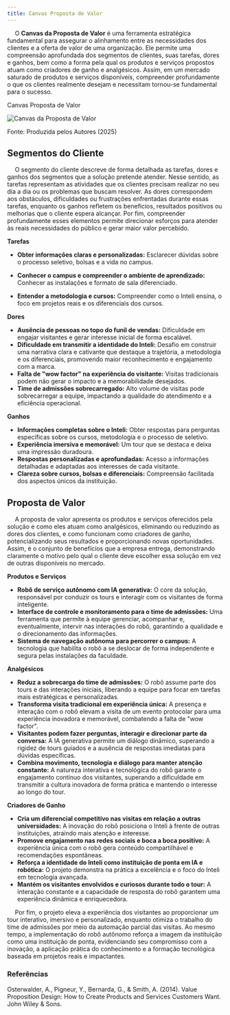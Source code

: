```yaml
---
title: Canvas Proposta de Valor
---
```


&emsp; O **Canvas da Proposta de Valor** é uma ferramenta estratégica fundamental para assegurar o alinhamento entre as necessidades dos clientes e a oferta de valor de uma organização.
Ele permite uma compreensão aprofundada dos segmentos de clientes, suas tarefas, dores e ganhos, bem como a forma pela qual os produtos e serviços propostos atuam como criadores
de ganho e analgésicos. Assim, em um mercado saturado de produtos e serviços disponíveis, compreender profundamente o que os clientes realmente desejam e necessitam tornou-se fundamental
para o sucesso.

<p style={{ textAlign: "center" }}>Canvas Proposta de Valor</p>

![Canvas da Proposta de Valor](/sprint-1/CanvasPropostaDeValor.png)

<p style={{ textAlign: "center" }}>Fonte: Produzida pelos Autores (2025)</p>

## Segmentos do Cliente

&emsp; O segmento do cliente descreve de forma detalhada as tarefas, dores e ganhos dos segmentos que a solução pretende atender. Nesse sentido, as tarefas representam as atividades que
os clientes precisam realizar no seu dia a dia ou os problemas que buscam resolver. As dores correspondem aos obstáculos, dificuldades ou frustrações enfrentadas durante essas tarefas,
enquanto os ganhos refletem os benefícios, resultados positivos ou melhorias que o cliente espera alcançar. Por fim, compreender profundamente esses elementos permite direcionar esforços para
atender às reais necessidades do público e gerar maior valor percebido.

**Tarefas**

- **Obter informações claras e personalizadas:** Esclarecer dúvidas sobre o processo seletivo, bolsas e a vida no campus.

- **Conhecer o campus e compreender o ambiente de aprendizado:** Conhecer as instalações e formato de sala diferenciado.

- **Entender a metodologia e cursos:** Compreender como o Inteli ensina, o foco em projetos reais e os diferenciais dos cursos.

**Dores**

- **Ausência de pessoas no topo do funil de vendas:** Dificuldade em engajar visitantes e gerar interesse inicial de forma escalável.
- **Dificuldade em transmitir a identidade do Inteli:** Desafio em construir uma narrativa clara e cativante que destaque a trajetória, a metodologia e os diferenciais, promovendo maior reconhecimento e engajamento com a marca.
- **Falta de "wow factor" na experiência do visitante:** Visitas tradicionais podem não gerar o impacto e a memorabilidade desejados.
- **Time de admissões sobrecarregado:** Alto volume de visitas pode sobrecarregar a equipe, impactando a qualidade do atendimento e a eficiência operacional.

**Ganhos**

- **Informações completas sobre o Inteli:** Obter respostas para perguntas específicas sobre os cursos, metodologia e o processo de seletivo.
- **Experiência imersiva e memorável:** Um tour que se destaca e deixa uma impressão duradoura.
- **Respostas personalizadas e aprofundadas:** Acesso a informações detalhadas e adaptadas aos interesses de cada visitante.
- **Clareza sobre cursos, bolsas e diferenciais:** Compreensão facilitada dos aspectos únicos da instituição.

## Proposta de Valor

&emsp; A proposta de valor apresenta os produtos e serviços oferecidos pela solução e como eles atuam como analgésicos, eliminando ou reduzindo as dores dos clientes, e como funcionam como criadores de ganho, potencializando seus resultados e proporcionando novas oportunidades. Assim, é o conjunto de benefícios que a empresa entrega, demonstrando claramente o motivo pelo qual o cliente deve escolher essa solução em vez de outras disponíveis no mercado.

**Produtos e Serviços**

- **Robô de serviço autônomo com IA generativa:** O core da solução, responsável por conduzir os tours e interagir com os visitantes de forma inteligente.
- **Interface de controle e monitoramento para o time de admissões:** Uma ferramenta que permite à equipe gerenciar, acompanhar e, eventualmente, intervir nas interações do robô, garantindo a qualidade e o direcionamento das informações.
- **Sistema de navegação autônoma para percorrer o campus:** A tecnologia que habilita o robô a se deslocar de forma independente e segura pelas instalações da faculdade.

**Analgésicos**

- **Reduz a sobrecarga do time de admissões:** O robô assume parte dos tours e das interações iniciais, liberando a equipe para focar em tarefas mais estratégicas e personalizadas.
- **Transforma visita tradicional em experiência única:** A presença e interação com o robô elevam a visita de um evento protocolar para uma experiência inovadora e memorável, combatendo a falta de "wow factor".
- **Visitantes podem fazer perguntas, interagir e direcionar parte da conversa:** A IA generativa permite um diálogo dinâmico, superando a rigidez de tours guiados e a ausência de respostas imediatas para dúvidas específicas.
- **Combina movimento, tecnologia e diálogo para manter atenção constante:** A natureza interativa e tecnológica do robô garante o engajamento contínuo dos visitantes, superando a dificuldade em transmitir a cultura inovadora de forma prática e mantendo o interesse ao longo do tour.

**Criadores de Ganho**

- **Cria um diferencial competitivo nas visitas em relação a outras universidades:** A inovação do robô posiciona o Inteli à frente de outras instituições, atraindo mais atenção e interesse.
- **Promove engajamento nas redes sociais e boca a boca positivo:** A experiência única com o robô gera conteúdo compartilhável e recomendações espontâneas.
- **Reforça a identidade do Inteli como instituição de ponta em IA e robótica:** O projeto demonstra na prática a excelência e o foco do Inteli em tecnologia avançada.
- **Mantém os visitantes envolvidos e curiosos durante todo o tour:** A interação constante e a capacidade de resposta do robô garantem uma experiência dinâmica e enriquecedora.

&emsp; Por fim, o projeto eleva a experiência dos visitantes ao proporcionar um tour interativo, imersivo e personalizado, enquanto otimiza o trabalho do time de admissões por meio da automação parcial das visitas. Ao mesmo tempo, a implementação do robô autônomo reforça a imagem da instituição como uma instituição de ponta, evidenciando seu compromisso com a inovação, a aplicação prática do conhecimento e a formação tecnológica baseada em projetos reais e impactantes.

### Referências

Osterwalder, A., Pigneur, Y., Bernarda, G., & Smith, A. (2014). Value Proposition Design: How to Create Products and Services Customers Want. John Wiley & Sons.
